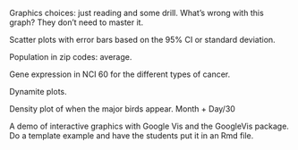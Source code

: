 
Graphics choices: just reading and some drill. What's wrong with this graph?  They don't need to master it.



Scatter plots with error bars based on the 95% CI or standard deviation.

Population in zip codes: average.

Gene expression in NCI 60 for the different types of cancer.

Dynamite plots.

Density plot of when the major birds appear. Month + Day/30

A demo of interactive graphics with Google Vis and the GoogleVis package.  Do a template example and have the students put it in an Rmd file.

